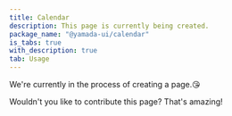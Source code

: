 ```yaml
---
title: Calendar
description: This page is currently being created.
package_name: "@yamada-ui/calendar"
is_tabs: true
with_description: true
tab: Usage
---
```


We're currently in the process of creating a page.😘

Wouldn't you like to contribute this page? That's amazing!
